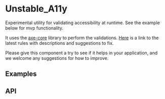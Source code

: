 <!--
Copyright (c) 2018-2019 Uber Technologies, Inc.

This source code is licensed under the MIT license found in the
LICENSE file in the root directory of this source tree.
-->





# Unstable_A11y

Experimental utility for validating accessibility at runtime. See the example below for mvp
functionality.

It uses the [axe-core](https://github.com/dequelabs/axe-core) library to perform the validations.
[Here](https://dequeuniversity.com/rules/axe/3.2) is a link to the latest rules with descriptions
and suggestions to fix.

Please give this component a try to see if it helps in your application, and we welcome any
suggestions for how to improve.

## Examples

<Example title="A11y wrapper example" path="unstable-a11y/wrapper.js">
  <Wrapper />
</Example>

## API

<Exports component={A11yExports} title="A11y exports" path="baseui/a11y" />
